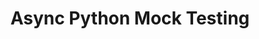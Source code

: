 ---
title:  Async Python Mock Testing
seoTitle: Your guide on how to mock asynchronous Python objects
summary: Your guide on how to mock asynchronous Python objects
isReleased: true
isSequel: false
lastModDate: 2023-02-01T09:15:00-0401
firstModDate: 2023-02-01T09:15:00-0401
minutesToRead: 7
tags:
  - 'python'
  - 'async'
---